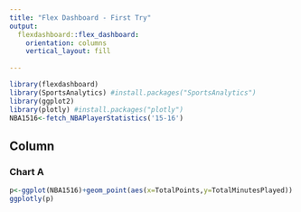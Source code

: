 ```yaml
---
title: "Flex Dashboard - First Try"
output: 
  flexdashboard::flex_dashboard:
    orientation: columns
    vertical_layout: fill
    
---
```


```r
library(flexdashboard)
library(SportsAnalytics) #install.packages("SportsAnalytics")
library(ggplot2)
library(plotly) #install.packages("plotly")
NBA1516<-fetch_NBAPlayerStatistics('15-16')
```

Column
-----------------------------------------------------------------------

### Chart A

```r
p<-ggplot(NBA1516)+geom_point(aes(x=TotalPoints,y=TotalMinutesPlayed))
ggplotly(p)
```

